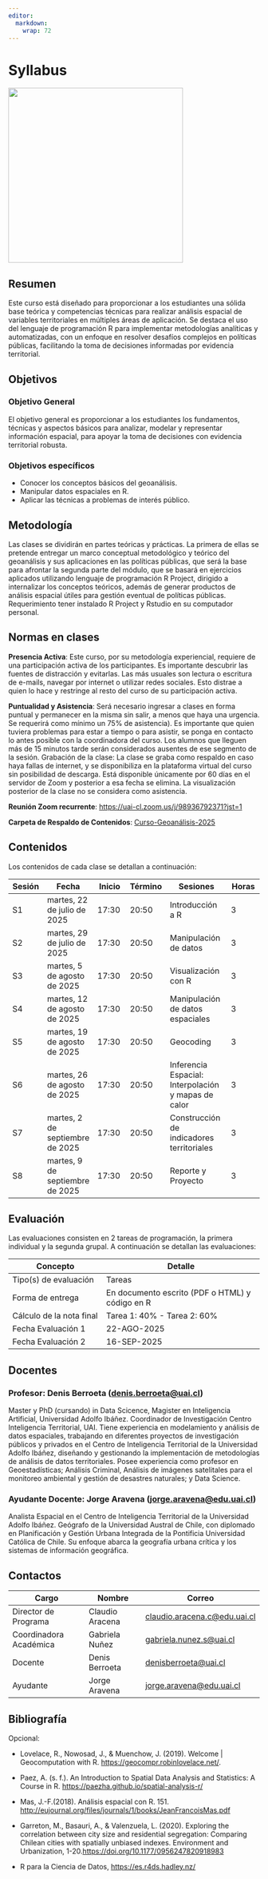 ```yaml
---
editor: 
  markdown: 
    wrap: 72
---
```


# Syllabus {.unnumbered}

![](images/logo-CIT-GOBLAB.png){fig-align="center" width="350"}


## Resumen

Este curso está diseñado para proporcionar a los estudiantes una sólida
base teórica y competencias técnicas para realizar análisis espacial de
variables territoriales en múltiples áreas de aplicación. Se destaca el
uso del lenguaje de programación R para implementar metodologías
analíticas y automatizadas, con un enfoque en resolver desafíos
complejos en políticas públicas, facilitando la toma de decisiones
informadas por evidencia territorial.

## Objetivos

### Objetivo General

El objetivo general es proporcionar a los estudiantes los fundamentos,
técnicas y aspectos básicos para analizar, modelar y representar
información espacial, para apoyar la toma de decisiones con evidencia
territorial robusta.

### Objetivos específicos

-   Conocer los conceptos básicos del geoanálisis.
-   Manipular datos espaciales en R.
-   Aplicar las técnicas a problemas de interés público.

## Metodología

Las clases se dividirán en partes teóricas y prácticas. La primera de
ellas se pretende entregar un marco conceptual metodológico y teórico
del geoanálisis y sus aplicaciones en las políticas públicas, que será
la base para afrontar la segunda parte del módulo, que se basará en
ejercicios aplicados utilizando lenguaje de programación R Project,
dirigido a internalizar los conceptos teóricos, además de generar
productos de análisis espacial útiles para gestión eventual de políticas
públicas. Requerimiento tener instalado R Project y Rstudio en su
computador personal.

## Normas en clases

**Presencia Activa**: Este curso, por su metodología experiencial,
requiere de una participación activa de los participantes. Es importante
descubrir las fuentes de distracción y evitarlas. Las más usuales son
lectura o escritura de e-mails, navegar por internet o utilizar redes
sociales. Esto distrae a quien lo hace y restringe al resto del curso de
su participación activa.

**Puntualidad y Asistencia**: Será necesario ingresar a clases en forma
puntual y permanecer en la misma sin salir, a menos que haya una
urgencia. Se requerirá como mínimo un 75% de asistencia). Es importante
que quien tuviera problemas para estar a tiempo o para asistir, se ponga
en contacto lo antes posible con la coordinadora del curso. Los alumnos
que lleguen más de 15 minutos tarde serán considerados ausentes de ese
segmento de la sesión. Grabación de la clase: La clase se graba como
respaldo en caso haya fallas de internet, y se disponibiliza en la
plataforma virtual del curso sin posibilidad de descarga. Está
disponible únicamente por 60 días en el servidor de Zoom y posterior a
esa fecha se elimina. La visualización posterior de la clase no se
considera como asistencia.

**Reunión Zoom recurrente**:
<https://uai-cl.zoom.us/j/98936792371?jst=1>

**Carpeta de Respaldo de Contenidos**: [Curso-Geoanálisis-2025](https://alumnosuaicl-my.sharepoint.com/:f:/g/personal/denis_berroeta_uai_cl/Eujwj4nL7oFPvZ2zm5W5LKEBbH2sC-Zojs7f7paCLNk3Sg?e=rQJkQq)


## Contenidos

Los contenidos de cada clase se detallan a continuación:

| Sesión | Fecha | Inicio | Término | Sesiones | Horas |
|-----------|-----------|-----------|-----------|--------------------|-----------|
| S1 | martes, 22 de julio de 2025 | 17:30 | 20:50 | Introducción a R | 3 |
| S2 | martes, 29 de julio de 2025 | 17:30 | 20:50 | Manipulación de datos | 3 |
| S3 | martes, 5 de agosto de 2025 | 17:30 | 20:50 | Visualización con R | 3 |
| S4 | martes, 12 de agosto de 2025 | 17:30 | 20:50 | Manipulación de datos espaciales | 3 |
| S5 | martes, 19 de agosto de 2025 | 17:30 | 20:50 | Geocoding | 3 |
| S6 | martes, 26 de agosto de 2025 | 17:30 | 20:50 | Inferencia Espacial: Interpolación y mapas de calor | 3 |
| S7 | martes, 2 de septiembre de 2025 | 17:30 | 20:50 | Construcción de indicadores territoriales | 3 |
| S8 | martes, 9 de septiembre de 2025 | 17:30 | 20:50 | Reporte y Proyecto | 3 |

## Evaluación

Las evaluaciones consisten en 2 tareas de programación, la primera
individual y la segunda grupal. A continuación se detallan las
evaluaciones:

| Concepto                 | Detalle                                         |
|---------------------------|---------------------------------------------|
| Tipo(s) de evaluación    | Tareas                                          |
| Forma de entrega         | En documento escrito (PDF o HTML) y código en R |
| Cálculo de la nota final | Tarea 1: 40% - Tarea 2: 60%                     |
| Fecha Evaluación 1       | 22-AGO-2025                                     |
| Fecha Evaluación 2       | 16-SEP-2025                                     |

## Docentes

### Profesor: Denis Berroeta ([denis.berroeta\@uai.cl](mailto:denis.berroeta@uai.cl){.email})

Master y PhD (cursando) in Data Scicence, Magister en Inteligencia
Artificial, Universidad Adolfo Ibáñez. Coordinador de Investigación
Centro Inteligencia Territorial, UAI. Tiene experiencia en modelamiento
y análisis de datos espaciales, trabajando en diferentes proyectos de
investigación públicos y privados en el Centro de Inteligencia
Territorial de la Universidad Adolfo Ibáñez, diseñando y gestionando la
implementación de metodologías de análisis de datos territoriales. Posee
experiencia como profesor en Geoestadísticas; Análisis Criminal,
Análisis de imágenes satelitales para el monitoreo ambiental y gestión
de desastres naturales; y Data Science.

### Ayudante Docente: Jorge Aravena ([jorge.aravena\@edu.uai.cl](mailto:jorge.aravena@edu.uai.cl){.email})

Analista Espacial en el Centro de Inteligencia Territorial de la
Universidad Adolfo Ibáñez. Geógrafo de la Universidad Austral de Chile,
con diplomado en Planificación y Gestión Urbana Integrada de la
Pontificia Universidad Católica de Chile. Su enfoque abarca la geografía
urbana crítica y los sistemas de información geográfica.

## Contactos

| Cargo | Nombre | Correo |
|------------------------|------------------|-------------------------------|
| Director de Programa | Claudio Aracena | [claudio.aracena.c\@edu.uai.cl](mailto:claudio.aracena.c@edu.uai.cl){.email} |
| Coordinadora Académica | Gabriela Nuñez | [gabriela.nunez.s\@uai.cl](mailto:gabriela.nunez.s@uai.cl){.email} |
| Docente | Denis Berroeta | [denisberroeta\@uai.cl](mailto:denisberroeta@uai.cl){.email} |
| Ayudante | Jorge Aravena | [jorge.aravena\@edu.uai.cl](mailto:jorge.aravena@edu.uai.cl){.email} |

## Bibliografía

Opcional:

-   Lovelace, R., Nowosad, J., & Muenchow, J. (2019). Welcome \|
    Geocomputation with R. <https://geocompr.robinlovelace.net/>.

-   Paez, A. (s. f.). An Introduction to Spatial Data Analysis and
    Statistics: A Course in R.
    <https://paezha.github.io/spatial-analysis-r/>

-   Mas, J.-F.(2018). Análisis espacial con R. 151.
    <http://eujournal.org/files/journals/1/books/JeanFrancoisMas.pdf>

-   Garreton, M., Basauri, A., & Valenzuela, L. (2020). Exploring the
    correlation between city size and residential segregation: Comparing
    Chilean cities with spatially unbiased indexes. Environment and
    Urbanization, 1-20.<https://doi.org/10.1177/0956247820918983>

-   R para la Ciencia de Datos, <https://es.r4ds.hadley.nz/>
